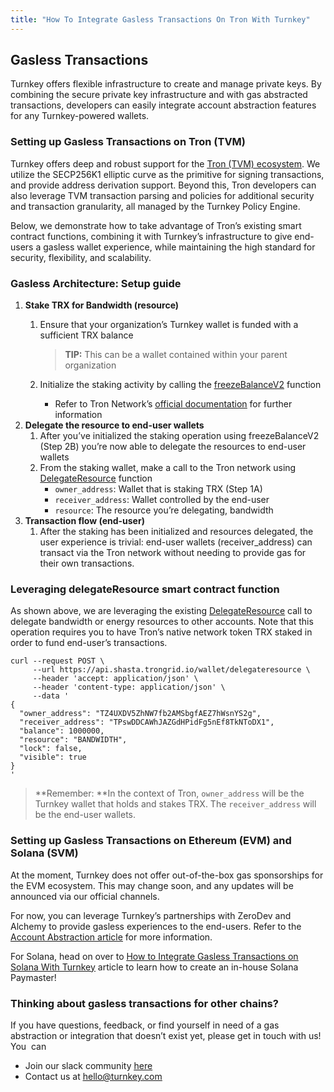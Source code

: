 ```yaml
---
title: "How To Integrate Gasless Transactions On Tron With Turnkey"
---
```


## **Gasless Transactions**

Turnkey offers flexible infrastructure to create and manage private keys. By combining the secure private key infrastructure and with gas abstracted transactions, developers can easily integrate account abstraction features for any Turnkey-powered wallets.

### **Setting up Gasless Transactions on Tron (TVM)**

Turnkey offers deep and robust support for the [<u>Tron (TVM) ecosystem</u>](https://docs.turnkey.com/networks/tron). We utilize the SECP256K1 elliptic curve as the primitive for signing transactions, and provide address derivation support. Beyond this, Tron developers can also leverage TVM transaction parsing and policies for additional security and transaction granularity, all managed by the Turnkey Policy Engine.

Below, we demonstrate how to take advantage of Tron’s existing smart contract functions, combining it with Turnkey’s infrastructure to give end-users a gasless wallet experience, while maintaining the high standard for security, flexibility, and scalability.

### **Gasless Architecture: Setup guide**

1. **Stake TRX for Bandwidth (resource)**
   1. Ensure that your organization’s Turnkey wallet is funded with a sufficient TRX balance

      > **TIP:** This can be a wallet contained within your parent organization
   2. Initialize the staking activity by calling the [<u>freezeBalanceV2</u>](https://developers.tron.network/reference/freezebalancev2-1) function
      - Refer to Tron Network’s [<u>official documentation</u>](https://developers.tron.network/docs/) for further information
2. **Delegate the resource to end-user wallets**
   1. After you’ve initialized the staking operation using freezeBalanceV2 (Step 2B) you’re now able to delegate the resources to end-user wallets
   2. From the staking wallet, make a call to the Tron network using [<u>DelegateResource</u>](https://developers.tron.network/reference/delegateresource-1) function
      - `owner_address`: Wallet that is staking TRX (Step 1A)
      - `receiver_address`: Wallet controlled by the end-user
      - `resource`: The resource you’re delegating, bandwidth
3. **Transaction flow (end-user)**
   1. After the staking has been initialized and resources delegated, the user experience is trivial: end-user wallets (receiver_address) can transact via the Tron network without needing to provide gas for their own transactions.

### **Leveraging delegateResource smart contract function**

As shown above, we are leveraging the existing [<u>DelegateResource</u>](https://developers.tron.network/reference/delegateresource-1) call to delegate bandwidth or energy resources to other accounts. Note that this operation requires you to have Tron’s native network token TRX staked in order to fund end-user’s transactions.

```shellscript
curl --request POST \
     --url https://api.shasta.trongrid.io/wallet/delegateresource \
     --header 'accept: application/json' \
     --header 'content-type: application/json' \
     --data '
{
  "owner_address": "TZ4UXDV5ZhNW7fb2AMSbgfAEZ7hWsnYS2g",
  "receiver_address": "TPswDDCAWhJAZGdHPidFg5nEf8TkNToDX1",
  "balance": 1000000,
  "resource": "BANDWIDTH",
  "lock": false,
  "visible": true
}
'
```

> **Remember: **In the context of Tron, `owner_address` will be the Turnkey wallet that holds and stakes TRX. The `receiver_address` will be the end-user wallets.

### **Setting up Gasless Transactions on Ethereum (EVM) and Solana (SVM)**

At the moment, Turnkey does not offer out-of-the-box gas sponsorships for the EVM ecosystem. This may change soon, and any updates will be announced via our official channels. 

For now, you can leverage Turnkey’s partnerships with ZeroDev and Alchemy to provide gasless experiences to the end-users. Refer to the [<u>Account Abstraction article</u>](https://docs.turnkey.com/reference/aa-wallets#:~:text=Account%20Abstraction%20wallet) for more information.

For Solana, head on over to [<u>How to Integrate Gasless Transactions on Solana With Turnkey</u>](https://docs.turnkey.com/reference/solana-gasless-transactions) article to learn how to create an in-house Solana Paymaster\!

### **Thinking about gasless transactions for other chains?**

If you have questions, feedback, or find yourself in need of a gas abstraction or integration that doesn’t exist yet, please get in touch with us\! You  can

- Join our slack community [<u>here</u>](https://join.slack.com/t/clubturnkey/shared_invite/zt-31v4yhgw6-PwBzyNsWCCBTk2xft3EoHQ)
- Contact us at [<u>hello@turnkey.com</u>](mailto:hello@turnkey.com)